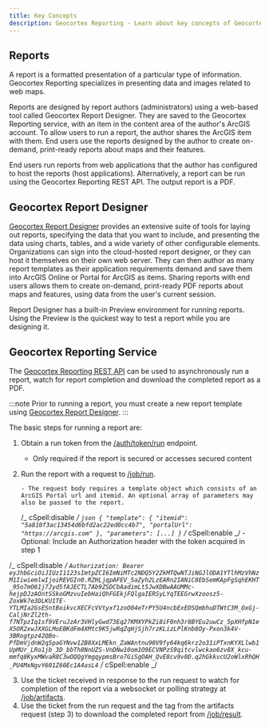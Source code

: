 ```yaml
---
title: Key Concepts
description: Geocortex Reporting - Learn about key concepts of Geocortex Reporting
---
```



<DesignerCallout />

## Reports

A report is a formatted presentation of a particular type of information. Geocortex Reporting specializes in presenting data and images related to web maps.

Reports are designed by report authors (administrators) using a web-based tool called Geocortex Report Designer. They are saved to the Geocortex Reporting service, with an item in the content area of the author's ArcGIS account. To allow users to run a report, the author shares the ArcGIS item with them. End users use the reports designed by the author to create on-demand, print-ready reports about maps and their features.

End users run reports from web applications that the author has configured to host the reports (host applications). Alternatively, a report can be run using the Geocortex Reporting REST API. The output report is a PDF.

## Geocortex Report Designer

[Geocortex Report Designer](https://apps.geocortex.com/reporting/designer/) provides an extensive suite of tools for laying out reports, specifying the data that you want to include, and presenting the data using charts, tables, and a wide variety of other configurable elements. Organizations can sign into the cloud-hosted report designer, or they can host it themselves on their own web server. They can then author as many report templates as their application requirements demand and save them into ArcGIS Online or Portal for ArcGIS as items. Sharing reports with end users allows them to create on-demand, print-ready PDF reports about maps and features, using data from the user's current session.

Report Designer has a built-in Preview environment for running reports. Using the Preview is the quickest way to test a report while you are designing it.

## Geocortex Reporting Service

The [Geocortex Reporting REST API](https://apps.geocortex.com/reporting/service/api-viewer/index.html?url=../swagger.json#/) can be used to asynchronously run a report, watch for report completion and download the completed report as a PDF.

:::note
Prior to running a report, you must create a new report template using [Geocortex Report Designer](https://apps.geocortex.com/reporting/designer/).
:::

The basic steps for running a report are:

1.  Obtain a run token from the [/auth/token/run](https://apps.geocortex.com/reporting/service/api-viewer/index.html?url=../swagger.json#/auth/post_auth_token_run) endpoint.
    - Only required if the report is secured or accesses secured content
2.  Run the report with a request to [/job/run](https://apps.geocortex.com/reporting/service/api-viewer/index.html?url=../swagger.json#/job/post_job_run).

        - The request body requires a template object which consists of an ArcGIS Portal url and itemid. An optional array of parameters may also be passed to the report.

    /_ cSpell:disable _/
    `json { "template": { "itemid": "5a810f3ac13454d6bfd2ac22ed0cc4b7", "portalUrl": "https://arcgis.com" }, "parameters": [...] }`
    /_ cSpell:enable _/ - Optional: Include an Authorization header with the token acquired in step 1

/_ cSpell:disable _/
`Authorization: Bearer eyJhbGciOiJIUzI1123sImtpZCI6ImNiMTc2NDQ5Y2ZkMTQwNTJiNGJlODA1YTlhMzVhNzM1IiwiemlwIjoiREVGIn0.RZHLjqpAFEV_5aZyh2LzEARn2IANiC8EbSemKApFgSqhEKHT_95o7mO61j7Jyd5fAJECTL7Ab9ZSDCbAadimLt5JwXDBwAAUMMc-hejpDJzAOntSSkoGMzvuIebHaiQhFGEkjFQlgaIERSyLYqTEEGrwXzoosz5-ZoxWk7e3DLKU1TE-YTLMIa2GsESntBoikvcXECFcVVtyxf1zoO04eTrPY5U4ncbExEDSQmbhuDTWtC3M_OxGj-CaljNrZl2th-f7NTpzIq1sf9VEruJzAr3VHlyGwd73Eq27KMXYPkZi8iF0nh3r8BYEu2uwCz_5pXHfpN1eX5OR2xwJXXGLMoEBKdFm4XMtc9K5jwRqZqHjSjh7rzKLizLPlKnb8Oy-Pxon3k4V-3BRogtpz42QBo-PfDmVjdnW2q5paGYNvw12B8XxLMEkn_ZaWAntnu90V9fy64kq6krz2o31iPTxnKYXLlwb1UpMUr_LRo1jb_3D_bbTh8NnUZS-VnDNw10om1O9ECVNPzS9qitcvlwckao6zv8X_kcu-mmfq8KyxMWvaR8C3wOQQgYmgqypmsBro7GiSgOAH_QvE8cv9v0D.q2hGkkvcU2oWlxRhQH_PU4MxNgvY601Z60Ec1A4asL4`
/_ cSpell:enable _/

3. Use the ticket received in response to the run request to watch for completion of the report via a websocket or polling strategy at [/job/artifacts](https://apps.geocortex.com/reporting/service/api-viewer/index.html?url=../swagger.json#/job/get_job_artifacts).
4. Use the ticket from the run request and the tag from the artifacts request (step 3) to download the completed report from [/job/result](https://apps.geocortex.com/reporting/service/api-viewer/index.html?url=../swagger.json#/job/get_job_result).
